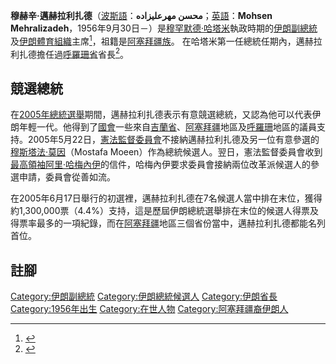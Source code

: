 '''穆赫辛·邁赫拉利扎德'''（[[波斯語|波斯語]]：'''محسن مهرعلیزاده'''；[[英語|英語]]：'''Mohsen Mehralizadeh'''，1956年9月30日－）是[[穆罕默德·哈塔米|穆罕默德·哈塔米]]執政時期的[[伊朗副總統|伊朗副總統]]及[[伊朗體育組織|伊朗體育組織]]主席<ref>{{cite web | url=http://www.rferl.org/content/article/1059162.html | title=Iran: Reformist Campaigning Could Yield An Upset In Presidential Race | publisher=Radio Free Europe | date=08-06-2005 | accessdate=June 27, 2011 | author=Bill Samii | language = en}}</ref>，祖籍是[[阿塞拜疆族|阿塞拜疆族]]。
<!-- 檔案不存在 [[File:Mohsen_Mehr_Ali_Zadeh|220px]] -->
在哈塔米第一任總統任期內，邁赫拉利扎德擔任過[[呼羅珊|呼羅珊省]]省長<ref>{{cite web | url=http://english.peopledaily.com.cn/200110/08/eng20011008_81743.html | title=Roundup: Relief Flocks Into Iran as Afghan Refugee Crisis Looms | publisher=People's Daily | date=08-10-2001 | accessdate=June 27, 2011 | language = en}}</ref>。

== 競選總統 ==

在[[2005年伊朗總統選舉|2005年總統選舉]]期間，邁赫拉利扎德表示有意競選總統，又認為他可以代表伊朗年輕一代。他得到了[[伊朗伊斯蘭會議|國會]]一些來自[[吉蘭省|吉蘭省]]、[[伊朗阿塞拜疆|阿塞拜疆]]地區及[[呼羅珊|呼羅珊]]地區的議員支持。2005年5月22日，[[憲法監督委員會|憲法監督委員會]]不接納邁赫拉利扎德及另一位有意參選的[[穆斯塔法·莫因|穆斯塔法·莫因]]（Mostafa Moeen）作為總統候選人。翌日，憲法監督委員會收到[[伊朗最高領袖|最高領袖]][[阿里·哈梅內伊|阿里·哈梅內伊]]的信件，哈梅內伊要求委員會接納兩位改革派候選人的參選申請，委員會從善如流。

在2005年6月17日舉行的初選裡，邁赫拉利扎德在7名候選人當中排在末位，獲得約1,300,000票（4.4%）支持，這是歷屆伊朗總統選舉排在末位的候選人得票及得票率最多的一項紀錄，而在[[伊朗阿塞拜疆|阿塞拜疆]]地區三個省份當中，邁赫拉利扎德都能名列首位。

== 註腳 ==
<div class="references-small">
<references></references>
</div>

{{DEFAULTSORT: Mehralizadeh, Mohsen}}
[[Category:伊朗副總統|Category:伊朗副總統]]
[[Category:伊朗總統候選人|Category:伊朗總統候選人]]
[[Category:伊朗省長|Category:伊朗省長]]
[[Category:1956年出生|Category:1956年出生]]
[[Category:在世人物|Category:在世人物]]
[[Category:阿塞拜疆裔伊朗人|Category:阿塞拜疆裔伊朗人]]